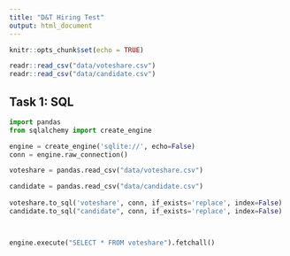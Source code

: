 ```yaml
---
title: "D&T Hiring Test"
output: html_document
---
```


```r

knitr::opts_chunk$set(echo = TRUE)

readr::read_csv("data/voteshare.csv")
readr::read_csv("data/candidate.csv")

```

## Task 1: SQL

```python

import pandas
from sqlalchemy import create_engine

engine = create_engine('sqlite://', echo=False)
conn = engine.raw_connection()

voteshare = pandas.read_csv("data/voteshare.csv")

candidate = pandas.read_csv("data/candidate.csv")
                
voteshare.to_sql('voteshare', conn, if_exists='replace', index=False)
candidate.to_sql("candidate", conn, if_exists='replace', index=False)



engine.execute("SELECT * FROM voteshare").fetchall()


```

